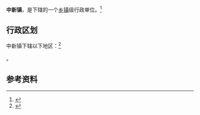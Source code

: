 {{中国乡级行政区
|景观照片文件名 = 
|景观照片描述 = 
|汉语拼音 = 
|其他语言 = 
|其他语言名称 = 
|旧称 = 
|地名出处 = 
|位置图文件名 = 
|位置图描述 = 
|自定义图片= 
|建置时间 = 
|政府驻地 = 
|毗邻 = 
|总面积 = 
|总人口 = 
|总人口年份 = 
|户籍人口 = 
|户籍人口年份 = 
|常住人口 = 
|常住人口年份 = 
|人口密度 = 
|GDP = 
|GDP年份 = 
|邮政编码 = 
|电话区号 = 20
|官方网站 = 
|网站名称 = 
|44/01/83/103/000}}

'''中新镇'''，是{{PRC admin/fullname|44/01/83/103/000|3}}下辖的一个[[乡镇|乡镇]]级行政单位。<ref>{{PRC admin/ref sgc|{{PRC admin/parent|44/01/83/103/000}}}}</ref>

== 行政区划 ==

中新镇下辖以下地区：<ref>{{PRC admin/ref sgc|44/01/83/103/000}}</ref>

{{PRC admin/children|44/01/83/103/000}}。

== 参考资料 ==

{{reflist}}

{{行政区划小作品}}
{{PRC admin/navcat|44/01/83/103/000}}